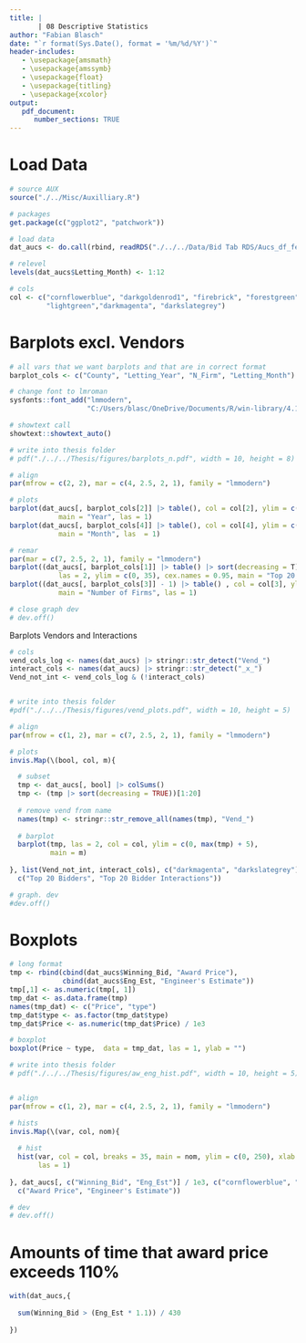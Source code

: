 ```yaml
---
title: |
       | 08 Descriptive Statistics
author: "Fabian Blasch"
date: "`r format(Sys.Date(), format = '%m/%d/%Y')`"
header-includes:
   - \usepackage{amsmath}
   - \usepackage{amssymb}
   - \usepackage{float}
   - \usepackage{titling}
   - \usepackage{xcolor}
output: 
   pdf_document:
      number_sections: TRUE
---
```


# Load Data

```r
# source AUX
source("./../Misc/Auxilliary.R")

# packages
get.package(c("ggplot2", "patchwork"))

# load data
dat_aucs <- do.call(rbind, readRDS("./../../Data/Bid Tab RDS/Aucs_df_feateng_split.RDS"))

# relevel 
levels(dat_aucs$Letting_Month) <- 1:12

# cols 
col <- c("cornflowerblue", "darkgoldenrod1", "firebrick", "forestgreen",
         "lightgreen","darkmagenta", "darkslategrey")
```

# Barplots excl. Vendors

```r
# all vars that we want barplots and that are in correct format
barplot_cols <- c("County", "Letting_Year", "N_Firm", "Letting_Month")

# change font to lmroman
sysfonts::font_add("lmmodern", 
                   "C:/Users/blasc/OneDrive/Documents/R/win-library/4.1/sysfonts/fonts/lmroman10-regular.ttf")

# showtext call
showtext::showtext_auto()

# write into thesis folder
# pdf("./../../Thesis/figures/barplots_n.pdf", width = 10, height = 8)

# align
par(mfrow = c(2, 2), mar = c(4, 2.5, 2, 1), family = "lmmodern")

# plots
barplot(dat_aucs[, barplot_cols[2]] |> table(), col = col[2], ylim = c(0, 120), 
            main = "Year", las = 1) 
barplot(dat_aucs[, barplot_cols[4]] |> table(), col = col[4], ylim = c(0, 80), 
            main = "Month", las  = 1) 

# remar
par(mar = c(7, 2.5, 2, 1), family = "lmmodern")
barplot((dat_aucs[, barplot_cols[1]] |> table() |> sort(decreasing = T))[1:20], col = col[1],
            las = 2, ylim = c(0, 35), cex.names = 0.95, main = "Top 20 Counties") 
barplot((dat_aucs[, barplot_cols[3]] - 1) |> table() , col = col[3], ylim = c(0, 120),
            main = "Number of Firms", las = 1) 

# close graph dev
# dev.off()
```

Barplots Vendors and Interactions

```r
# cols
vend_cols_log <- names(dat_aucs) |> stringr::str_detect("Vend_")
interact_cols <- names(dat_aucs) |> stringr::str_detect("_x_")
Vend_not_int <- vend_cols_log & (!interact_cols)


# write into thesis folder
#pdf("./../../Thesis/figures/vend_plots.pdf", width = 10, height = 5)

# align
par(mfrow = c(1, 2), mar = c(7, 2.5, 2, 1), family = "lmmodern")

# plots
invis.Map(\(bool, col, m){

  # subset
  tmp <- dat_aucs[, bool] |> colSums()
  tmp <- (tmp |> sort(decreasing = TRUE))[1:20]
  
  # remove vend from name 
  names(tmp) <- stringr::str_remove_all(names(tmp), "Vend_")
  
  # barplot
  barplot(tmp, las = 2, col = col, ylim = c(0, max(tmp) + 5), 
          main = m)
  
}, list(Vend_not_int, interact_cols), c("darkmagenta", "darkslategrey"),
  c("Top 20 Bidders", "Top 20 Bidder Interactions"))

# graph. dev
#dev.off()
```

# Boxplots 

```r
# long format
tmp <- rbind(cbind(dat_aucs$Winning_Bid, "Award Price"),
             cbind(dat_aucs$Eng_Est, "Engineer's Estimate"))
tmp[,1] <- as.numeric(tmp[, 1])
tmp_dat <- as.data.frame(tmp)
names(tmp_dat) <- c("Price", "type")
tmp_dat$type <- as.factor(tmp_dat$type)
tmp_dat$Price <- as.numeric(tmp_dat$Price) / 1e3

# boxplot
boxplot(Price ~ type,  data = tmp_dat, las = 1, ylab = "")

# write into thesis folder
# pdf("./../../Thesis/figures/aw_eng_hist.pdf", width = 10, height = 5)


# align
par(mfrow = c(1, 2), mar = c(4, 2.5, 2, 1), family = "lmmodern")

# hists
invis.Map(\(var, col, nom){
  
  # hist
  hist(var, col = col, breaks = 35, main = nom, ylim = c(0, 250), xlab = "",
       las = 1)
  
}, dat_aucs[, c("Winning_Bid", "Eng_Est")] / 1e3, c("cornflowerblue", "lightgreen"),
  c("Award Price", "Engineer's Estimate"))

# dev
# dev.off()
```

# Amounts of time that award price exceeds 110%

```r
with(dat_aucs,{
  
  sum(Winning_Bid > (Eng_Est * 1.1)) / 430
  
})
```


